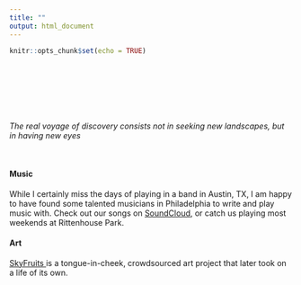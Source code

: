 ```yaml
---
title: ""
output: html_document
---
```


```r
knitr::opts_chunk$set(echo = TRUE)
```

<style type="text/css">
.title {
  display: none;
}

#getting-started img {
  margin-right: 1px;
}

</style>

<div class="row" style="padding-top: 90px;">
<div class="col-sm-6">

*The real voyage of discovery consists not in seeking new landscapes,
            but in having new eyes*

</br>

#### Music

While I certainly miss the days of playing in a band in Austin, TX, I am happy to have found some talented musicians in Philadelphia to write and play music with. Check out our songs on <a href = "https://soundcloud.com/user-77041470" target = "_blank"> SoundCloud</a>, or catch us playing most weekends at Rittenhouse Park.


#### Art 

<a href = "http://www.skyfruits.org/" target = "_blank">SkyFruits </a> is a tongue-in-cheek, crowdsourced art project that later took on a life of its own.
